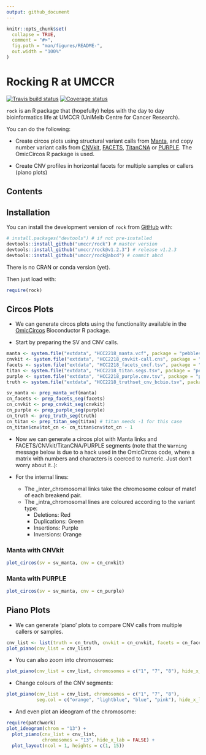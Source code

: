 ```yaml
---
output: github_document
---
```


```r
knitr::opts_chunk$set(
  collapse = TRUE,
  comment = "#>",
  fig.path = "man/figures/README-",
  out.width = "100%"
)
```

Rocking R at UMCCR
==================

[![Travis build status](https://travis-ci.org/umccr/rock.svg?branch=master)](https://travis-ci.org/umccr/rock)
[![Coverage status](https://codecov.io/gh/umccr/rock/branch/master/graph/badge.svg)](https://codecov.io/github/umccr/rock?branch=master)

`rock` is an R package that (hopefully) helps with the day to day bioinformatics
life at UMCCR (UniMelb Centre for Cancer Research).

You can do the following:

* Create circos plots using structural variant calls from
  [Manta](https://github.com/Illumina/manta),
  and copy number variant calls from
  [CNVkit](https://github.com/etal/cnvkit),
  [FACETS](https://github.com/mskcc/facets),
  [TitanCNA](https://github.com/gavinha/TitanCNA) or
  [PURPLE](https://github.com/hartwigmedical/hmftools/tree/master/purity-ploidy-estimator).
  The OmicCircos R package is used.

* Create CNV profiles in horizontal facets for multiple samples or callers (piano plots)

## Contents

## Installation

You can install the development version of `rock` from [GitHub](https://github.com/umccr/rock) with:

```r
# install.packages("devtools") # if not pre-installed
devtools::install_github("umccr/rock") # master version
devtools::install_github("umccr/rock@v1.2.3") # release v1.2.3
devtools::install_github("umccr/rock@abcd") # commit abcd
```

There is no CRAN or conda version (yet).

Then just load with:

```r
require(rock)
```


## Circos Plots

* We can generate circos plots using the functionality available in the
  [OmicCircos](https://bioconductor.org/packages/release/bioc/html/OmicCircos.html)
  Bioconductor R package.

* Start by preparing the SV and CNV calls.

```r
manta <- system.file("extdata", "HCC2218_manta.vcf", package = "pebbles")
cnvkit <- system.file("extdata", "HCC2218_cnvkit-call.cns", package = "pebbles")
facets <- system.file("extdata", "HCC2218_facets_cncf.tsv", package = "pebbles")
titan <- system.file("extdata", "HCC2218_titan.segs.tsv", package = "pebbles")
purple <- system.file("extdata", "HCC2218_purple.cnv.tsv", package = "pebbles")
truth <- system.file("extdata", "HCC2218_truthset_cnv_bcbio.tsv", package = "pebbles")

sv_manta <- prep_manta_vcf(manta)
cn_facets <- prep_facets_seg(facets)
cn_cnvkit <- prep_cnvkit_seg(cnvkit)
cn_purple <- prep_purple_seg(purple)
cn_truth <- prep_truth_seg(truth)
cn_titan <- prep_titan_seg(titan) # titan needs -1 for this case
cn_titan$cnv$tot_cn <- cn_titan$cnv$tot_cn - 1
```

* Now we can generate a circos plot with Manta links and FACETS/CNVkit/TitanCNA/PURPLE segments
  (note that the `Warning` message below is due to a hack used in the OmicCircos
  code, where a matrix with numbers and characters is coerced to numeric.
  Just don't worry about it..):

* For the internal lines:
    - The _inter_chromosomal links take the chromosome colour of mate1 of each breakend pair.
    - The _intra_chromosomal lines are coloured according to the variant type:
        - Deletions: Red
        - Duplications: Green
        - Insertions: Purple
        - Inversions: Orange


### Manta with CNVkit

```r
plot_circos(sv = sv_manta, cnv = cn_cnvkit)
```

### Manta with PURPLE

```r
plot_circos(sv = sv_manta, cnv = cn_purple)
```

## Piano Plots

* We can generate 'piano' plots to compare CNV calls from multiple
  callers or samples.
  
```r
cnv_list <- list(truth = cn_truth, cnvkit = cn_cnvkit, facets = cn_facets, purple = cn_purple, titan = cn_titan)
plot_piano(cnv_list = cnv_list)
```
  
* You can also zoom into chromosomes:

```r
plot_piano(cnv_list = cnv_list, chromosomes = c("1", "7", "8"), hide_x_lab = FALSE)
```

* Change colours of the CNV segments:

```r
plot_piano(cnv_list = cnv_list, chromosomes = c("1", "7", "8"),
           seg.col = c("orange", "lightblue", "blue", "pink"), hide_x_lab = FALSE)
```

* And even plot an ideogram of the chromosome:

```r
require(patchwork)
plot_ideogram(chrom = "13") +
  plot_piano(cnv_list = cnv_list,
             chromosomes = "13", hide_x_lab = FALSE) +
  plot_layout(ncol = 1, heights = c(1, 15))
```

  
